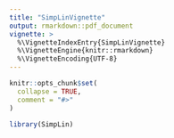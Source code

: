 ```yaml
---
title: "SimpLinVignette"
output: rmarkdown::pdf_document
vignette: >
  %\VignetteIndexEntry{SimpLinVignette}
  %\VignetteEngine{knitr::rmarkdown}
  %\VignetteEncoding{UTF-8}
---
```


```r
knitr::opts_chunk$set(
  collapse = TRUE,
  comment = "#>"
)
```

```r
library(SimpLin)
```
